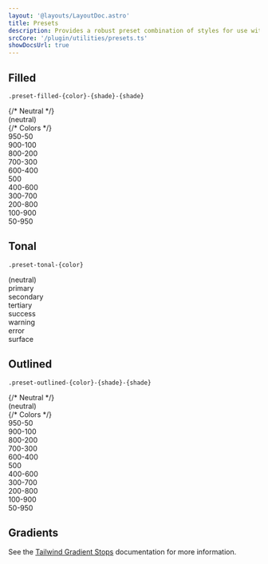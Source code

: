 ```yaml
---
layout: '@layouts/LayoutDoc.astro'
title: Presets
description: Provides a robust preset combination of styles for use with buttons, cards, badges, and more.
srcCore: '/plugin/utilities/presets.ts'
showDocsUrl: true
---
```



## Filled

```
.preset-filled-{color}-{shade}-{shade}
```

<div class="docs-card-outlined p-8 grid grid-cols-2 lg:grid-cols-4 gap-4">
    {/* Neutral */}
    <div class="card p-4 flex justify-center items-center preset-filled">(neutral)</div>
    {/* Colors */}
    <div class="card p-4 flex justify-center items-center preset-filled-primary-950-50">950-50</div>
    <div class="card p-4 flex justify-center items-center preset-filled-primary-900-100">900-100</div>
    <div class="card p-4 flex justify-center items-center preset-filled-primary-800-200">800-200</div>
    <div class="card p-4 flex justify-center items-center preset-filled-primary-700-300">700-300</div>
    <div class="card p-4 flex justify-center items-center preset-filled-primary-600-400">600-400</div>
    <div class="card p-4 flex justify-center items-center preset-filled-primary-500">500</div>
    <div class="card p-4 flex justify-center items-center preset-filled-primary-400-600">400-600</div>
    <div class="card p-4 flex justify-center items-center preset-filled-primary-300-700">300-700</div>
    <div class="card p-4 flex justify-center items-center preset-filled-primary-200-800">200-800</div>
    <div class="card p-4 flex justify-center items-center preset-filled-primary-100-900">100-900</div>
    <div class="card p-4 flex justify-center items-center preset-filled-primary-50-950">50-950</div>
</div>

## Tonal

```
.preset-tonal-{color}
```

<div class="docs-card-outlined p-8 grid grid-cols-2 lg:grid-cols-4 gap-4">
    <div class="card p-4 flex justify-center items-center preset-tonal">(neutral)</div>
    <div class="card p-4 flex justify-center items-center preset-tonal-primary">primary</div>
    <div class="card p-4 flex justify-center items-center preset-tonal-secondary">secondary</div>
    <div class="card p-4 flex justify-center items-center preset-tonal-tertiary">tertiary</div>
    <div class="card p-4 flex justify-center items-center preset-tonal-success">success</div>
    <div class="card p-4 flex justify-center items-center preset-tonal-warning">warning</div>
    <div class="card p-4 flex justify-center items-center preset-tonal-error">error</div>
    <div class="card p-4 flex justify-center items-center preset-tonal-surface">surface</div>
</div>

## Outlined

```
.preset-outlined-{color}-{shade}-{shade}
```

<div class="docs-card-outlined p-8 grid grid-cols-2 lg:grid-cols-4 gap-4">
    {/* Neutral */}
    <div class="card p-4 flex justify-center items-center preset-outlined">(neutral)</div>
    {/* Colors */}
    <div class="card p-4 flex justify-center items-center preset-outlined-primary-950-50">950-50</div>
    <div class="card p-4 flex justify-center items-center preset-outlined-primary-900-100">900-100</div>
    <div class="card p-4 flex justify-center items-center preset-outlined-primary-800-200">800-200</div>
    <div class="card p-4 flex justify-center items-center preset-outlined-primary-700-300">700-300</div>
    <div class="card p-4 flex justify-center items-center preset-outlined-primary-600-400">600-400</div>
    <div class="card p-4 flex justify-center items-center preset-outlined-primary-500">500</div>
    <div class="card p-4 flex justify-center items-center preset-outlined-primary-400-600">400-600</div>
    <div class="card p-4 flex justify-center items-center preset-outlined-primary-300-700">300-700</div>
    <div class="card p-4 flex justify-center items-center preset-outlined-primary-200-800">200-800</div>
    <div class="card p-4 flex justify-center items-center preset-outlined-primary-100-900">100-900</div>
    <div class="card p-4 flex justify-center items-center preset-outlined-primary-50-950">50-950</div>
</div>

## Gradients

See the [Tailwind Gradient Stops](https://tailwind.com/docs/gradient-color-stops) documentation for more information.